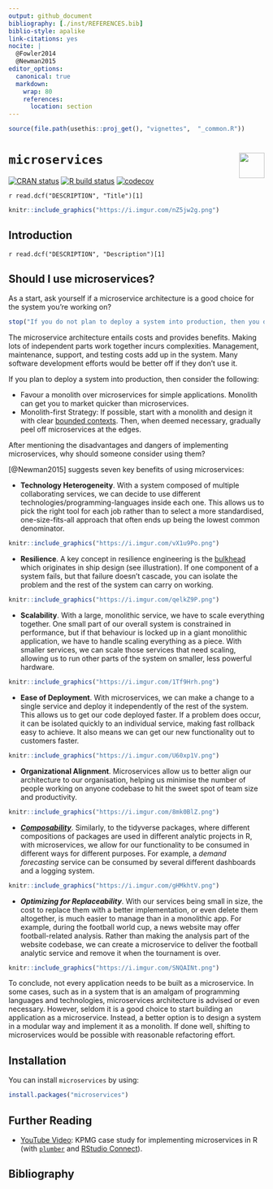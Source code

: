 ---
output: github_document
bibliography: [./inst/REFERENCES.bib]
biblio-style: apalike
link-citations: yes
nocite: | 
  @Fowler2014
  @Newman2015
editor_options: 
  canonical: true
  markdown: 
    wrap: 80
    references: 
      location: section
---

```{r, include = FALSE}
source(file.path(usethis::proj_get(), "vignettes",  "_common.R"))
```

# `microservices` <img src="https://raw.githubusercontent.com/tidylab/microservices/master/pkgdown/logo.png" align="right" height="50"/>

<!-- badges: start -->

[![CRAN
status](https://www.r-pkg.org/badges/version/microservices)](https://CRAN.R-project.org/package=microservices)
[![R build
status](https://github.com/tidylab/microservices/workflows/R-CMD-check/badge.svg)](https://github.com/tidylab/microservices/actions)
[![codecov](https://codecov.io/gh/tidylab/microservices/branch/master/graph/badge.svg?token=U6FL5N32FL)](https://codecov.io/gh/tidylab/microservices)

<!-- badges: end -->

`r read.dcf("DESCRIPTION", "Title")[1]`

```{r, echo = FALSE, out.width = "100%"}
knitr::include_graphics("https://i.imgur.com/nZ5jw2g.png")
```


## Introduction

`r read.dcf("DESCRIPTION", "Description")[1]`

## Should I use microservices?

As a start, ask yourself if a microservice architecture is a good choice for the
system you're working on?

```{r, error=TRUE}
stop("If you do not plan to deploy a system into production, then you do not need microservices.")
```

The microservice architecture entails costs and provides benefits. Making lots
of independent parts work together incurs complexities. Management, maintenance,
support, and testing costs add up in the system. Many software development
efforts would be better off if they don't use it.

If you plan to deploy a system into production, then consider the following:

-   Favour a monolith over microservices for simple applications. Monolith can
    get you to market quicker than microservices.
-   Monolith-first Strategy: If possible, start with a monolith and design it
    with clear [bounded
    contexts](https://martinfowler.com/bliki/BoundedContext.html). Then, when
    deemed necessary, gradually peel off microservices at the edges.

After mentioning the disadvantages and dangers of implementing microservices,
why should someone consider using them?

[@Newman2015] suggests seven key benefits of using microservices:

-   **Technology Heterogeneity**. With a system composed of multiple
    collaborating services, we can decide to use different
    technologies/programming-languages inside each one. This allows us to pick
    the right tool for each job rather than to select a more standardised,
    one-size-fits-all approach that often ends up being the lowest common
    denominator.

```{r, echo = FALSE, out.width = "25%"}
knitr::include_graphics("https://i.imgur.com/vX1u9Po.png")
```

-   **Resilience**. A key concept in resilience engineering is the
    [bulkhead](https://en.wikipedia.org/wiki/Bulkhead_(partition)) which
    originates in ship design (see illustration). If one component of a system
    fails, but that failure doesn't cascade, you can isolate the problem and the
    rest of the system can carry on working.

```{r, echo = FALSE, out.width = "25%"}
knitr::include_graphics("https://i.imgur.com/qelkZ9P.png")
```

-   **Scalability**. With a large, monolithic service, we have to scale
    everything together. One small part of our overall system is constrained in
    performance, but if that behaviour is locked up in a giant monolithic
    application, we have to handle scaling everything as a piece. With smaller
    services, we can scale those services that need scaling, allowing us to run
    other parts of the system on smaller, less powerful hardware.

```{r, echo = FALSE, out.width = "25%"}
knitr::include_graphics("https://i.imgur.com/1Tf9Hrh.png")
```

-   **Ease of Deployment**. With microservices, we can make a change to a single
    service and deploy it independently of the rest of the system. This allows
    us to get our code deployed faster. If a problem does occur, it can be
    isolated quickly to an individual service, making fast rollback easy to
    achieve. It also means we can get our new functionality out to customers
    faster.

```{r, echo = FALSE, out.width = "25%"}
knitr::include_graphics("https://i.imgur.com/U60xp1V.png")
```

-   **Organizational Alignment**. Microservices allow us to better align our
    architecture to our organisation, helping us minimise the number of people
    working on anyone codebase to hit the sweet spot of team size and
    productivity.

```{r, echo = FALSE, out.width = "25%"}
knitr::include_graphics("https://i.imgur.com/8mk0BlZ.png")
```

-   [***Composability***](https://en.wikipedia.org/wiki/Composability).
    Similarly, to the tidyverse packages, where different compositions of
    packages are used in different analytic projects in R, with microservices,
    we allow for our functionality to be consumed in different ways for
    different purposes. For example, a *demand forecasting* service can be
    consumed by several different dashboards and a logging system.

```{r, echo = FALSE, out.width = "25%"}
knitr::include_graphics("https://i.imgur.com/gHMkhtV.png")
```

-   ***Optimizing for Replaceability***. With our services being small in size,
    the cost to replace them with a better implementation, or even delete them
    altogether, is much easier to manage than in a monolithic app. For example,
    during the football world cup, a news website may offer football-related
    analysis. Rather than making the analysis part of the website codebase, we
    can create a microservice to deliver the football analytic service and
    remove it when the tournament is over.

```{r, echo = FALSE, out.width = "25%"}
knitr::include_graphics("https://i.imgur.com/SNQAINt.png")
```

To conclude, not every application needs to be built as a microservice. In some
cases, such as in a system that is an amalgam of programming languages and
technologies, microservices architecture is advised or even necessary. However,
seldom it is a good choice to start building an application as a microservice.
Instead, a better option is to design a system in a modular way and implement it
as a monolith. If done well, shifting to microservices would be possible with
reasonable refactoring effort.

## Installation

You can install `microservices` by using:

```{r, eval=FALSE, echo = TRUE}
install.packages("microservices")
```

## Further Reading


* [YouTube Video](https://www.youtube.com/watch?v=k3PuGGmA7Hg): KPMG case study for implementing microservices in R (with [`plumber`](https://www.rplumber.io/) and [RStudio Connect](https://www.rstudio.com/products/connect/)).

## Bibliography
